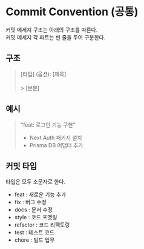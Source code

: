 # Commit Convention (공통)

커밋 메세지 구조는 아래의 구조를 따른다.<br/>
커밋 메세지 각 파트는 빈 줄을 두어 구분한다.

## 구조

> [타입] (옵션): [제목]<br></br> > [본문]

## 예시

> “feat: 로그인 기능 구현”
>
> - Next Auth 패키지 설치
> - Prisma DB 어댑터 추가

## 커밋 타입

타입은 모두 소문자로 한다.

- feat : 새로운 기능 추가
- fix : 버그 수정
- docs : 문서 수정
- style : 코드 포맷팅
- refactor : 코드 리팩토링
- test : 테스트 코드
- chore : 빌드 업무
